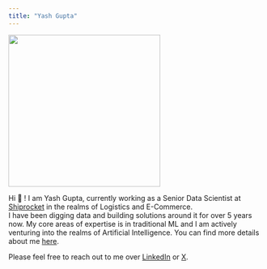 ```yaml
---
title: "Yash Gupta"
---
```


![](assets/profile_pic.jpeg){width="300" align=center}


Hi 👋 ! I am Yash Gupta, currently working as a Senior Data Scientist at [Shiprocket](https://www.shiprocket.in/) in the realms of Logistics and E-Commerce.   
I have been digging data and building solutions around it for over 5 years now. My core areas of expertise is in traditional ML and I am actively venturing into the realms of Artificial Intelligence. You can find more details about me [here](about.html).

Please feel free to reach out to me over [LinkedIn](https://www.linkedin.com/in/nitkgupta/) or [X](https://twitter.com/boi_doingthings).
